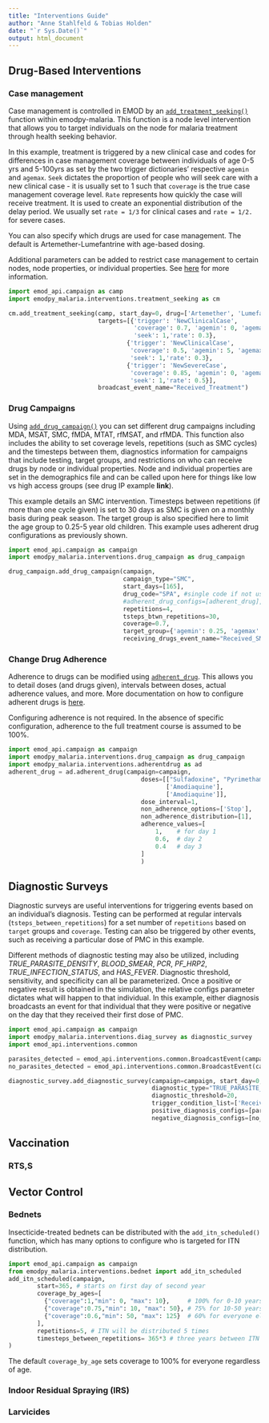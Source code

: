 ```yaml
---
title: "Interventions Guide"
author: "Anne Stahlfeld & Tobias Holden"
date: "`r Sys.Date()`"
output: html_document
---
```


## Drug-Based Interventions

### Case management

Case management is controlled in EMOD by an [`add_treatment_seeking()`](https://github.com/numalariamodeling/emodpy-malaria/blob/main/emodpy_malaria/interventions/treatment_seeking.py) function within emodpy-malaria. This function is a node level intervention that allows you to target individuals on the node for malaria treatment through health seeking behavior. 

In this example, treatment is triggered by a new clinical case and codes for differences in case management coverage between individuals of age 0-5 yrs and 5-100yrs as set by the two trigger dictionaries' respective `agemin` and `agemax`. `Seek` dictates the proportion of people who will seek care with a new clinical case - it is usually set to 1 such that `coverage` is the true case management coverage level. `Rate` represents how quickly the case will receive treatment. It is used to create an exponential distribution of the delay period. We usually set `rate = 1/3` for clinical cases and `rate = 1/2.` for severe cases.

You can also specify which drugs are used for case management. The default is Artemether-Lumefantrine with age-based dosing. 

Additional parameters can be added to restrict case management to certain nodes, node properties, or individual properties. See [here](https://github.com/numalariamodeling/emodpy-malaria/blob/main/emodpy_malaria/interventions/treatment_seeking.py) for more information.


```python
import emod_api.campaign as camp
import emodpy_malaria.interventions.treatment_seeking as cm

cm.add_treatment_seeking(camp, start_day=0, drug=['Artemether', 'Lumefantrine'],
                         targets=[{'trigger': 'NewClinicalCase', 
                                   'coverage': 0.7, 'agemin': 0, 'agemax': 5,
                                   'seek': 1,'rate': 0.3},
                                 {'trigger': 'NewClinicalCase', 
                                  'coverage': 0.5, 'agemin': 5, 'agemax': 100,
                                  'seek': 1,'rate': 0.3},
                                 {'trigger': 'NewSevereCase', 
                                  'coverage': 0.85, 'agemin': 0, 'agemax': 100,
                                  'seek': 1,'rate': 0.5}],
                         broadcast_event_name="Received_Treatment")
```

### Drug Campaigns

Using [`add_drug_campaign()`](https://github.com/numalariamodeling/emodpy-malaria/blob/main/emodpy_malaria/interventions/drug_campaign.py) you can set different drug campaigns including MDA, MSAT, SMC, fMDA, MTAT, rfMSAT, and rfMDA. This function also includes the ability to set coverage levels, repetitions (such as SMC cycles) and the timesteps between them, diagnostics information for campaigns that include testing, target groups, and restrictions on who can receive drugs by node or individual properties. Node and individual properties are set in the demographics file and can be called upon here for things like low vs high access groups (see drug IP example **link**).

This example details an SMC intervention. Timesteps between repetitions (if more than one cycle given) is set to 30 days as SMC is given on a monthly basis during peak season. The target group is also specified here to limit the age group to 0.25-5 year old children. This example uses adherent drug configurations as previously shown.

```python
import emod_api.campaign as campaign
import emodpy_malaria.interventions.drug_campaign as drug_campaign

drug_campaign.add_drug_campaign(campaign, 
                                campaign_type="SMC", 
                                start_days=[165], 
                                drug_code="SPA", #single code if not using adherent drug
                                #adherent_drug_configs=[adherent_drug], #use adherent drug in next how to
                                repetitions=4, 
                                tsteps_btwn_repetitions=30, 
                                coverage=0.7,
                                target_group={'agemin': 0.25, 'agemax': 5},
                                receiving_drugs_event_name="Received_SMC")                       
```


### Change Drug Adherence

Adherence to drugs can be modified using [`adherent_drug`](https://github.com/numalariamodeling/emodpy-malaria/blob/main/emodpy_malaria/interventions/adherentdrug.py). This allows you to detail doses (and drugs given), intervals between doses, actual adherence values, and more. More documentation on how to configure adherent drugs is [here](https://docs.idmod.org/projects/emod-malaria/en/latest/parameter-campaign-individual-adherentdrug.html).

Configuring adherence is not required. In the absence of specific configuration, adherence to the full treatment course is assumed to be 100%.

```python
import emod_api.campaign as campaign
import emodpy_malaria.interventions.drug_campaign as drug_campaign
import emodpy_malaria.interventions.adherentdrug as ad
adherent_drug = ad.adherent_drug(campaign=campaign,
                                     doses=[["Sulfadoxine", "Pyrimethamine", 'Amodiaquine'],
                                            ['Amodiaquine'],
                                            ['Amodiaquine']],
                                     dose_interval=1,
                                     non_adherence_options=['Stop'],
                                     non_adherence_distribution=[1],
                                     adherence_values=[
                                         1,    # for day 1
                                         0.6,  # day 2
                                         0.4   # day 3
                                     ]
                                     )
```

## Diagnostic Surveys

Diagnostic surveys are useful interventions for triggering events based on an individual's diagnosis. Testing can be performed at regular intervals (`tsteps_between_repetitions`) for a set number of `repetitions` based on `target` groups and `coverage`. Testing can also be triggered by other events, such as receiving a particular dose of PMC in this example.

Different methods of diagnostic testing may also be utilized, including *TRUE_PARASITE_DENSITY*, *BLOOD_SMEAR*, *PCR*, *PF_HRP2*, *TRUE_INFECTION_STATUS*, and *HAS_FEVER*. Diagnostic threshold, sensitivity, and specificity can all be parameterized. Once a positive or negative result is obtained in the simulation, the relative configs parameter dictates what will happen to that individual. In this example, either diagnosis broadcasts an event for that individual that they were positive or negative on the day that they received their first dose of PMC.

```python
import emod_api.campaign as campaign
import emodpy_malaria.interventions.diag_survey as diagnostic_survey
import emod_api.interventions.common

parasites_detected = emod_api.interventions.common.BroadcastEvent(campaign, Event_Trigger="Day_0_positive")
no_parasites_detected = emod_api.interventions.common.BroadcastEvent(campaign, Event_Trigger="Day_0_negative")

diagnostic_survey.add_diagnostic_survey(campaign=campaign, start_day=0, 
                                        diagnostic_type="TRUE_PARASITE_DENSITY",
                                        diagnostic_threshold=20,
                                        trigger_condition_list=['Received_PMC_1'],
                                        positive_diagnosis_configs=[parasites_detected],
                                        negative_diagnosis_configs=[no_parasites_detectedc])
```

## Vaccination

### RTS,S

## Vector Control

### Bednets

Insecticide-treated bednets can be distributed with the `add_itn_scheduled()` function, which has many options to configure who is targeted for ITN distribution.

```python
import emod_api.campaign as campaign
from emodpy_malaria.interventions.bednet import add_itn_scheduled
add_itn_scheduled(campaign,
        start=365, # starts on first day of second year
        coverage_by_ages=[
          {"coverage":1,"min": 0, "max": 10},     # 100% for 0-10 years old
          {"coverage":0.75,"min": 10, "max": 50}, # 75% for 10-50 years old
          {"coverage":0.6,"min": 50, "max": 125}  # 60% for everyone else
        ],
        repetitions=5, # ITN will be distributed 5 times
        timesteps_between_repetitions= 365*3 # three years between ITN distributions
)
```

The default `coverage_by_age` sets coverage to 100% for everyone regardless of age.

### Indoor Residual Spraying (IRS)

### Larvicides
